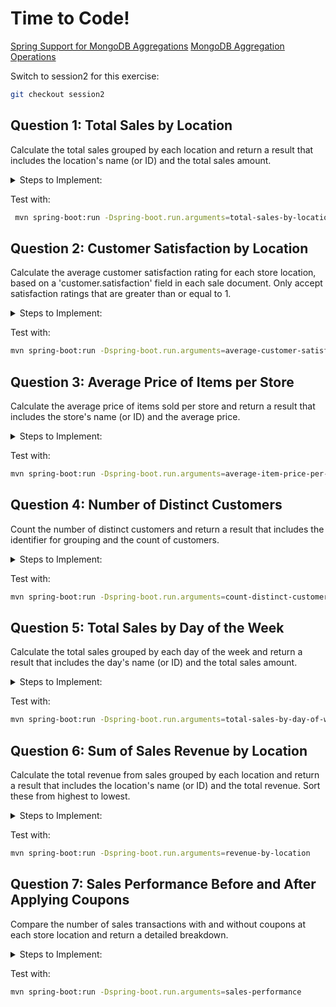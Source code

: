 # Time to Code!
[Spring Support for MongoDB Aggregations](https://docs.spring.io/spring-data/mongodb/reference/mongodb/aggregation-framework.html)
[MongoDB Aggregation Operations](https://www.mongodb.com/docs/manual/aggregation/)

Switch to session2 for this exercise:
```bash
git checkout session2
```

## Question 1: Total Sales by Location
Calculate the total sales grouped by each location and return a result that includes the location's name (or ID) and the total sales amount.

<details>
<summary>Steps to Implement:</summary>
<div>
1. **GroupOperation:** Group by storeLocation and count the total sales.
2. **Aggregation:** Combine the group operation into an aggregation.
3. **Execution:** Execute the aggregation and return the results.
</div>
</details>

Test with:
```bash
 mvn spring-boot:run -Dspring-boot.run.arguments=total-sales-by-location
```

## Question 2: Customer Satisfaction by Location
Calculate the average customer satisfaction rating for each store location, based on a 'customer.satisfaction' field in each sale document. Only accept satisfaction ratings that are greater than or equal to 1.

<details>
<summary>Steps to Implement:</summary>
<div>
1. **MatchOperation:** Filter documents with customer.satisfaction greater than or equal to 1.
2. **GroupOperation:** Group by storeLocation and calculate the average satisfaction.
3. **ProjectionOperation:** Project the results to format the output.
4. **Aggregation:** Combine the operations into an aggregation.
5. **Execution:** Execute the aggregation and return the results.
</div>
</details>

Test with:
```bash
mvn spring-boot:run -Dspring-boot.run.arguments=average-customer-satisfaction
```

## Question 3: Average Price of Items per Store
Calculate the average price of items sold per store and return a result that includes the store's name (or ID) and the average price.

<details>
<summary>Steps to Implement:</summary>
<div>
1. **UnwindOperation:** Unwind the items array to process each item separately.
2. **GroupOperation:** Group by storeLocation and calculate the average price of items.
3. **Aggregation:** Combine the operations into an aggregation.
4. **Execution:** Execute the aggregation and return the results.
</div>
</details>

Test with:
```bash
mvn spring-boot:run -Dspring-boot.run.arguments=average-item-price-per-store
```

## Question 4: Number of Distinct Customers
Count the number of distinct customers and return a result that includes the identifier for grouping and the count of customers.

<details>
<summary>Steps to Implement:</summary>
<div>
1. **GroupOperation:** Group by storeLocation and collect unique customers using addToSet.
2. **ProjectionOperation:** Project the size of the unique customers set.
3. **Aggregation:** Combine the operations into an aggregation.
4. **Execution:** Execute the aggregation and return the results.
</div>
</details>

Test with:
```bash
mvn spring-boot:run -Dspring-boot.run.arguments=count-distinct-customers
```

## Question 5: Total Sales by Day of the Week
Calculate the total sales grouped by each day of the week and return a result that includes the day's name (or ID) and the total sales amount.

<details>
<summary>Steps to Implement:</summary>
<div>
1. **ProjectionOperation:** Project the day of the week from the saleDate.
2. **GroupOperation:** Group by dayOfWeek and count the total sales.
3. **Aggregation:** Combine the operations into an aggregation.
4. **Execution:** Execute the aggregation and return the results.
</div>
</details>

Test with:
```bash
mvn spring-boot:run -Dspring-boot.run.arguments=total-sales-by-day-of-week
```

## Question 6: Sum of Sales Revenue by Location
Calculate the total revenue from sales grouped by each location and return a result that includes the location's name (or ID) and the total revenue. Sort these from highest to lowest.

<details>
<summary>Steps to Implement:</summary>
<div>
1. **UnwindOperation:** Unwind the items array to process each item separately.
2. **ProjectionOperation:** Calculate the total revenue for each item.
3. **GroupOperation:** Group by storeLocation and sum the total revenue.
4. **ProjectionOperation:** Project the final results.
5. **SortOperation:** Sort the results by total revenue in descending order.
6. **Aggregation:** Combine the operations into an aggregation.
7. **Execution:** Execute the aggregation and return the results.
</div>
</details>

Test with:
```bash
mvn spring-boot:run -Dspring-boot.run.arguments=revenue-by-location
```

## Question 7: Sales Performance Before and After Applying Coupons
Compare the number of sales transactions with and without coupons at each store location and return a detailed breakdown.

<details>
<summary>Steps to Implement:</summary>
<div>
1. **GroupOperation:** Group by storeLocation and count the sales with and without coupons using conditional operators.
2. **ProjectionOperation:** Project the results to format the output.
3. **Aggregation:** Combine the operations into an aggregation.
4. **Execution:** Execute the aggregation and return the results.
</div>
</details>

Test with:
```bash
mvn spring-boot:run -Dspring-boot.run.arguments=sales-performance
```
